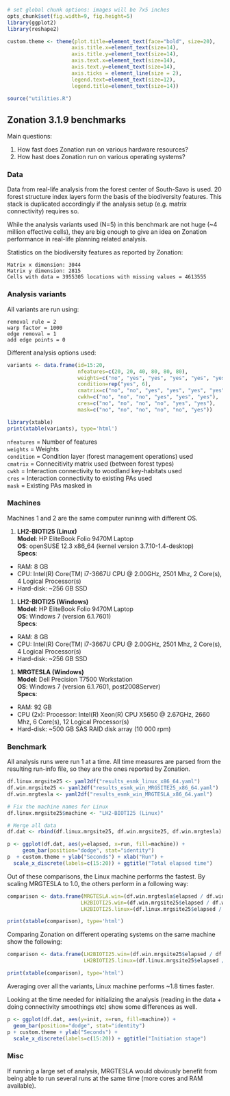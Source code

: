 ```r
# set global chunk options: images will be 7x5 inches
opts_chunk$set(fig.width=9, fig.height=5)
library(ggplot2)
library(reshape2)

custom.theme <- theme(plot.title=element_text(face="bold", size=20),
                     axis.title.x=element_text(size=14),
                     axis.title.y=element_text(size=14),
                     axis.text.x=element_text(size=14),
                     axis.text.y=element_text(size=14),
                     axis.ticks = element_line(size = 2),
                     legend.text=element_text(size=12),
                     legend.title=element_text(size=14))

source("utilities.R")

```
## Zonation 3.1.9 benchmarks

Main questions:

1. How fast does Zonation run on various hardware resources?
1. How hast does Zonation run on various operating systems?

### Data

Data from real-life analysis from the forest center of South-Savo is used. 20 
forest structure index layers form the basis of the biodiversity features. This
stack is duplicated accordingly if the analysis setup (e.g. matrix connectivity)
requires so.

While the analysis variants used (N=5) in this benchmark are not huge 
(~4 million effective cells), they are big enough to give an idea on Zonation 
performance in real-life planning related analysis.

Statistics on the biodiversity features as reported by Zonation:

    Matrix x dimension: 3044  
    Matrix y dimension: 2815  
    Cells with data = 3955305 locations with missing values = 4613555  

### Analysis variants

All variants are run using:

    removal rule = 2  
    warp factor = 1000  
    edge removal = 1  
    add edge points = 0   

Different analysis options used:

```r

variants <- data.frame(id=15:20,
                       nfeatures=c(20, 20, 40, 80, 80, 80),
                       weights=c("no", "yes", "yes", "yes", "yes", "yes"),
                       condition=rep("yes", 6),
                       cmatrix=c("no", "no", "yes", "yes", "yes", "yes"),
                       cwkh=c("no", "no", "no", "yes", "yes", "yes"),
                       cres=c("no", "no", "no", "no", "yes", "yes"),
                       mask=c("no", "no", "no", "no", "no", "yes"))

library(xtable)
print(xtable(variants), type='html')

``` 

`nfeatures` = Number of features  
`weights` = Weights  
`condition` = Condition layer (forest management operations) used  
`cmatrix` = Connecitivity matrix used (between forest types)  
`cwkh` = Interaction connectivity to woodland key-habitats used  
`cres` = Interaction connectivity to existing PAs used  
`mask` = Existing PAs masked in  

### Machines

Machines 1 and 2 are the same computer runinng with different OS.

1. **LH2-BIOTI25 (Linux)**  
**Model**: HP EliteBook Folio 9470M Laptop  
**OS**: openSUSE 12.3 x86_64 (kernel version 3.7.10-1.4-desktop)  
**Specs**:
  * RAM: 8 GB
  * CPU: Intel(R) Core(TM) i7-3667U CPU @ 2.00GHz, 2501 Mhz, 2 Core(s), 4 Logical Processor(s)
  * Hard-disk: ~256 GB SSD
  
1. **LH2-BIOTI25 (Windows)**  
**Model**: HP EliteBook Folio 9470M Laptop  
**OS**:  Windows 7 (version 6.1.7601)  
**Specs**:
  * RAM: 8 GB
  * CPU: Intel(R) Core(TM) i7-3667U CPU @ 2.00GHz, 2501 Mhz, 2 Core(s), 4 Logical Processor(s)  
  * Hard-disk: ~256 GB SSD  
  
1. **MRGTESLA (Windows)**  
**Model**: Dell Precision T7500 Workstation  
**OS**:  Windows 7 (version 6.1.7601, post2008Server)  
**Specs**:
  * RAM: 92 GB
  * CPU (2x): Processor: Intel(R) Xeon(R) CPU X5650  @ 2.67GHz, 2660 Mhz, 6 Core(s), 12 Logical Processor(s)
  * Hard-disk: ~500 GB SAS RAID disk array (10 000 rpm)

### Benchmark

All analysis runs were run 1 at a time. All time measures are parsed from the
resulting run-info file, so they are the ones reported by Zonation.

```r

df.linux.mrgsite25 <- yaml2df("results_esmk_linux_x86_64.yaml")
df.win.mrgsite25 <- yaml2df("results_esmk_win_MRGSITE25_x86_64.yaml")
df.win.mrgtesla <- yaml2df("results_esmk_win_MRGTESLA_x86_64.yaml")

# Fix the machine names for Linux
df.linux.mrgsite25$machine <- "LH2-BIOTI25 (Linux)"

# Merge all data
df.dat <- rbind(df.linux.mrgsite25, df.win.mrgsite25, df.win.mrgtesla)
```


```r

p <- ggplot(df.dat, aes(y=elapsed, x=run, fill=machine)) + 
     geom_bar(position="dodge", stat="identity")
p  + custom.theme + ylab("Seconds") + xlab("Run") +
  scale_x_discrete(labels=c(15:20)) + ggtitle("Total elapsed time")

```
Out of these comparisons, the Linux machine performs the fastest. By scaling 
MRGTESLA to 1.0, the others perform in a following way:
```r

comparison <- data.frame(MRGTESLA.win=(df.win.mrgtesla$elapsed / df.win.mrgtesla$elapsed), 
                        LH2BIOTI25.win=(df.win.mrgsite25$elapsed / df.win.mrgtesla$elapsed),
                        LH2BIOTI25.linux=(df.linux.mrgsite25$elapsed / df.win.mrgtesla$elapsed))

print(xtable(comparison), type='html')

```
Comparing Zonation on different operating systems on the same machine show the
following:
```r

comparison <- data.frame(LH2BIOTI25.win=(df.win.mrgsite25$elapsed / df.win.mrgsite25$elapsed),
                         LH2BIOTI25.linux=(df.linux.mrgsite25$elapsed / df.win.mrgsite25$elapsed))

print(xtable(comparison), type='html')

```
Averaging over all the variants, Linux machine performs ~1.8 times faster.

Looking at the time needed for initializing the analysis (reading in the data +
doing connectivity smoothings etc) show some differences as well.
```r
p <- ggplot(df.dat, aes(y=init, x=run, fill=machine)) + 
  geom_bar(position="dodge", stat="identity")
p + custom.theme + ylab("Seconds") +
  scale_x_discrete(labels=c(15:20)) + ggtitle("Initiation stage")
```

### Misc

If running a large set of analysis, MRGTESLA would obviously benefit from being
able to run several runs at the same time (more cores and RAM available).